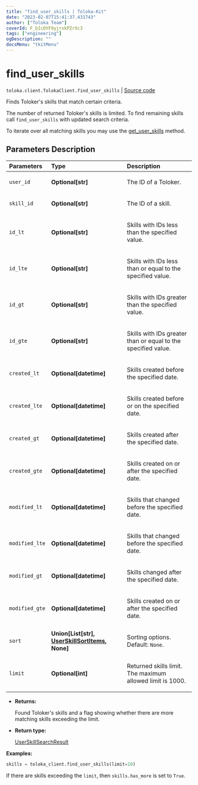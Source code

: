 ```yaml
---
title: "find_user_skills | Toloka-Kit"
date: "2023-02-07T15:41:37.431743"
author: ["Toloka Team"]
coverId: F_bIcOYF9yjrxkPZrXc3
tags: ["engineering"]
ogDescription: ""
docsMenu: "tkitMenu"
---
```


# find_user_skills
`toloka.client.TolokaClient.find_user_skills` | [Source code](https://github.com/Toloka/toloka-kit/blob/v1.1.3/src/client/__init__.py#L3250)

Finds Toloker's skills that match certain criteria.

The number of returned Toloker's skills is limited. To find remaining skills call `find_user_skills` with updated search criteria.

To iterate over all matching skills you may use the [get_user_skills](/docs-new/toloka-kit/reference/toloka.client.TolokaClient.get_user_skills) method.

## Parameters Description

| Parameters | Type | Description |
| :----------| :----| :-----------|
`user_id`|**Optional\[str\]**|<p>The ID of a Toloker.</p>
`skill_id`|**Optional\[str\]**|<p>The ID of a skill.</p>
`id_lt`|**Optional\[str\]**|<p>Skills with IDs less than the specified value.</p>
`id_lte`|**Optional\[str\]**|<p>Skills with IDs less than or equal to the specified value.</p>
`id_gt`|**Optional\[str\]**|<p>Skills with IDs greater than the specified value.</p>
`id_gte`|**Optional\[str\]**|<p>Skills with IDs greater than or equal to the specified value.</p>
`created_lt`|**Optional\[datetime\]**|<p>Skills created before the specified date.</p>
`created_lte`|**Optional\[datetime\]**|<p>Skills created before or on the specified date.</p>
`created_gt`|**Optional\[datetime\]**|<p>Skills created after the specified date.</p>
`created_gte`|**Optional\[datetime\]**|<p>Skills created on or after the specified date.</p>
`modified_lt`|**Optional\[datetime\]**|<p>Skills that changed before the specified date.</p>
`modified_lte`|**Optional\[datetime\]**|<p>Skills that changed before the specified date.</p>
`modified_gt`|**Optional\[datetime\]**|<p>Skills changed after the specified date.</p>
`modified_gte`|**Optional\[datetime\]**|<p>Skills created on or after the specified date.</p>
`sort`|**Union\[List\[str\], [UserSkillSortItems](/docs-new/toloka-kit/reference/toloka.client.search_requests.UserSkillSortItems), None\]**|<p>Sorting options. Default: `None`.</p>
`limit`|**Optional\[int\]**|<p>Returned skills limit. The maximum allowed limit is 1000.</p>

* **Returns:**

  Found Toloker's skills and a flag showing whether there are more matching skills exceeding the limit.

* **Return type:**

  [UserSkillSearchResult](/docs-new/toloka-kit/reference/toloka.client.search_results.UserSkillSearchResult)

**Examples:**

```python
skills = toloka_client.find_user_skills(limit=10)
```

If there are skills exceeding the `limit`, then `skills.has_more` is set to `True`.
